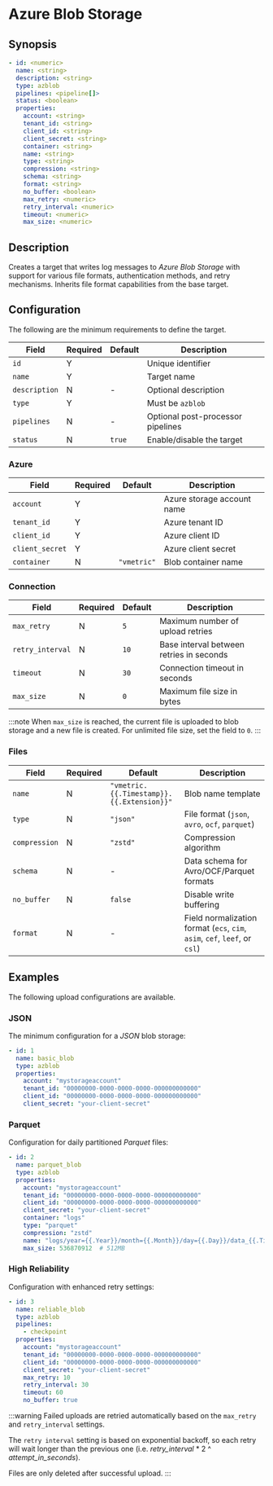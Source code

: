 # Azure Blob Storage

## Synopsis

```yaml
- id: <numeric>
  name: <string>
  description: <string>
  type: azblob
  pipelines: <pipeline[]>
  status: <boolean>
  properties:
    account: <string>
    tenant_id: <string>
    client_id: <string>
    client_secret: <string>
    container: <string>
    name: <string>
    type: <string>
    compression: <string>
    schema: <string>
    format: <string>
    no_buffer: <boolean>
    max_retry: <numeric>
    retry_interval: <numeric>
    timeout: <numeric>
    max_size: <numeric>
```

## Description

Creates a target that writes log messages to _Azure Blob Storage_ with support for various file formats, authentication methods, and retry mechanisms. Inherits file format capabilities from the base target.

## Configuration

The following are the minimum requirements to define the target.

|Field|Required|Default|Description|
|---|---|---|---|
|`id`|Y||Unique identifier|
|`name`|Y||Target name|
|`description`|N|-|Optional description|
|`type`|Y||Must be `azblob`|
|`pipelines`|N|-|Optional post-processor pipelines|
|`status`|N|`true`|Enable/disable the target|

### Azure

|Field|Required|Default|Description|
|---|---|---|---|
|`account`|Y||Azure storage account name|
|`tenant_id`|Y||Azure tenant ID|
|`client_id`|Y||Azure client ID|
|`client_secret`|Y||Azure client secret|
|`container`|N|`"vmetric"`|Blob container name|

### Connection

|Field|Required|Default|Description|
|---|---|---|---|
|`max_retry`|N|`5`|Maximum number of upload retries|
|`retry_interval`|N|`10`|Base interval between retries in seconds|
|`timeout`|N|`30`|Connection timeout in seconds|
|`max_size`|N|`0`|Maximum file size in bytes|

:::note
When `max_size` is reached, the current file is uploaded to blob storage and a new file is created. For unlimited file size, set the field to `0`.
:::

### Files

|Field|Required|Default|Description|
|---|---|---|---|
|`name`|N|`"vmetric.{{.Timestamp}}.{{.Extension}}"`|Blob name template|
|`type`|N|`"json"`|File format (`json`, `avro`, `ocf`, `parquet`)|
|`compression`|N|`"zstd"`|Compression algorithm|
|`schema`|N|-|Data schema for Avro/OCF/Parquet formats|
|`no_buffer`|N|`false`|Disable write buffering|
|`format`|N|-|Field normalization format (`ecs`, `cim`, `asim`, `cef`, `leef`, or `csl`)|

## Examples

The following upload configurations are available.

### JSON

The minimum configuration for a _JSON_ blob storage:

```yaml
- id: 1
  name: basic_blob
  type: azblob
  properties:
    account: "mystorageaccount"
    tenant_id: "00000000-0000-0000-0000-000000000000"
    client_id: "00000000-0000-0000-0000-000000000000"
    client_secret: "your-client-secret"
```

### Parquet

Configuration for daily partitioned _Parquet_ files:

```yaml
- id: 2
  name: parquet_blob
  type: azblob
  properties:
    account: "mystorageaccount"
    tenant_id: "00000000-0000-0000-0000-000000000000"
    client_id: "00000000-0000-0000-0000-000000000000"
    client_secret: "your-client-secret"
    container: "logs"
    type: "parquet"
    compression: "zstd"
    name: "logs/year={{.Year}}/month={{.Month}}/day={{.Day}}/data_{{.Timestamp}}.parquet"
    max_size: 536870912  # 512MB
```

### High Reliability

Configuration with enhanced retry settings:

```yaml
- id: 3
  name: reliable_blob
  type: azblob
  pipelines:
    - checkpoint
  properties:
    account: "mystorageaccount"
    tenant_id: "00000000-0000-0000-0000-000000000000"
    client_id: "00000000-0000-0000-0000-000000000000"
    client_secret: "your-client-secret"
    max_retry: 10
    retry_interval: 30
    timeout: 60
    no_buffer: true
```

:::warning
Failed uploads are retried automatically based on the `max_retry` and `retry_interval` settings.

The `retry interval` setting is based on exponential backoff, so each retry will wait longer than the previous one (i.e. _retry_interval_ * 2 ^ _attempt_in_seconds_).

Files are only deleted after successful upload.
:::
